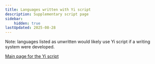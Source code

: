 ```yaml
---
title: Languages written with Yi script
description: Supplementary script page
sidebar:
    hidden: true
lastUpdated: 2025-08-28
---
```



Note: languages listed as unwritten would likely use Yi script if a writing system were developed.

<WsList script='Yiii' />

[Main page for the Yi script](/scrlang/script-yiii)

